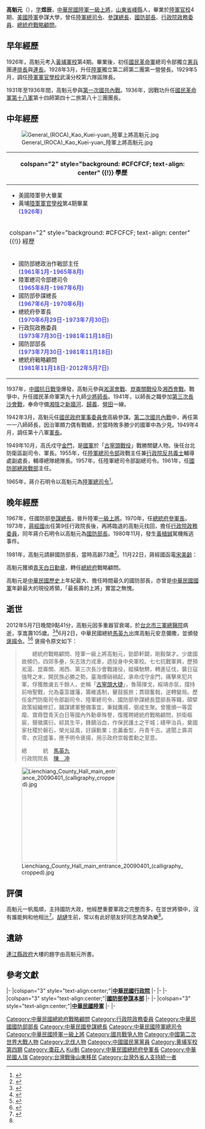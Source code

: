 {{Infobox Military Person
|前綴尊稱=[[中華民國陸軍|中華民國陸軍]][[一級上將|一級上將]]
|後綴尊稱=[[將軍|將軍]]
|name= 高魁元
|born = {{birth date |1907|3|26}}
|died = {{death date and age|2012|5|7|1907|3|26}}
| order = {{flagicon image|ROC Ministry of National Defense Flag.svg}} 第12任[[中華民國國防部|國防部]][[國防部部長|部長]]
| term_start = 1973年7月31日
| term_end = 1981年11月9日
| predecessor = [[陳大慶|陳大慶]]
| successor = [[宋長志|宋長志]]
|nickname=
|placeofbirth= {{QING|山東省}}[[兗州府|兗州府]][[嶧縣|嶧縣]]
|placeofdeath= {{ROC}}[[臺北市|臺北市]][[內湖區|內湖區]][[三軍總醫院|三軍總醫院]]
|nationality = {{ROC}}
|image= Kao Kuei-yuan 高魁元.jpg
|caption= 
|allegiance={{ROC}}
|branch= {{ROCA}}
|serviceyears=1926－2012
|rank=[[File:ROCA_Senior_General's_Flag.svg|陸軍一級上將旗]] [[大將#中華民國|一級上將]]
|unit=
|command=國防部總政治作戰部主任，陸軍總司令部總司令，國防部參謀總長，總統府參軍長，國防部長，總統府戰略顧問
|battles=[[淞滬會戰|淞滬會戰]]、[[崑崙關戰役|崑崙關戰役]]、[[湘西會戰|湘西會戰]]、[[長城戰役|長城戰役]]、第三次[[長沙會戰|長沙會戰]]、[[第二次国共内战|第二次国共内战]]、[[古寧頭戰役|古寧頭戰役]]
|awards=[[青天白日勋章|青天白日勋章]]
|laterwork=
}}

'''高魁元'''（{{bd|1907年|3月26日|2012年|5月7日|catIdx=Gao高}}），[[表字|字]]'''煜辰'''，[[中華民國陸軍|中華民國陸軍]][[一級上將|一級上將]]，[[山東省|山東省]][[嶧縣|嶧縣]]人，畢業於[[陸軍官校|陸軍官校]]4期、[[美國陸軍|美國陸軍]]參謀大學，曾任[[中華民國陸軍司令|陸軍總司令]]、[[中華民國參謀總長|參謀總長]]、[[中華民國國防部部長|國防部長]]、[[行政院政務委員|行政院政務委員]]、[[總統府戰略顧問|總統府戰略顧問]]。

== 早年經歷 ==
1926年，高魁元考入[[黃埔軍校|黃埔軍校]]第4期。畢業後，初任[[國民革命軍|國民革命軍]]總司令部獨立[[中華民國憲兵|憲兵]]團連[[排長|排長]]與[[連長|連長]]。1928年3月，升任[[中華民國陸軍|陸軍]]獨立第二師第二團第一營營長。1929年5月，調任[[陸軍軍官學校|陸軍軍官學校]]武漢分校第六隊區隊長。

1931年至1936年間，高魁元參與[[第一次國共內戰|第一次國共內戰]]。1936年，因戰功升任[[國民革命軍第十八軍|國民革命軍第十八軍]]第十四師第四十二旅第八十三團團長。

== 中年經歷 ==
[[File:General_(ROCA)_Kao_Kuei-yuan_陸軍上將高魁元.jpg|thumb]]
{| class="infobox bordered" style="width: 22em; font-size: 90%; text-align: left; float:right;" cellpadding="3"
|-
! colspan="2" style="background: #CFCFCF; text-align: center" {{!}} 學歷
|- 
| colspan="2" style="font-size: 90%" |<div style="text-align: left">
* 美國陸軍參大畢業
* 黃埔[[陸軍軍官學校|陸軍軍官學校]]第4期畢業<br><span style="color: blue;">(1926年)</span>
</div>
|-
! colspan="2" style="background: #CFCFCF; text-align: center" {{!}} 經歷
|- 
| colspan="2" style="font-size: 90%" |<div style="text-align: left">
* 國防部總政治作戰部主任<br><span style="color: blue;">(1961年1月-1965年8月)</span>
* 陸軍總司令部總司令<br><span style="color: blue;">(1965年8月-1967年6月)</span>
* 國防部參謀總長<br><span style="color: blue;">(1967年6月-1970年6月)</span>
* 總統府參軍長<br><span style="color: blue;">(1970年6月29日-1973年7月30日)</span>
* 行政院政務委員<br><span style="color: blue;">(1973年7月30日-1981年11月18日)</span>
* 國防部部長<br><span style="color: blue;">(1973年7月30日-1981年11月18日)</span>
* 總統府戰略顧問<br><span style="color: blue;">(1981年11月18日-2012年5月7日)</span>
|}
1937年，[[中國抗日戰爭|中國抗日戰爭]]爆發，高魁元參與[[淞滬會戰|淞滬會戰]]、[[崑崙關戰役|崑崙關戰役]]及[[湘西會戰|湘西會戰]]。戰爭中，升任國民革命軍第九十九師[[少將|少將]][[師長|師長]]。1941年，以師長之職參加[[第三次長沙會戰|第三次長沙會戰]]，奉命守備[[湘陰|湘陰]]之[[新牆河|新牆河]]、[[歸義|歸義]]、[[營田|營田]]一線。

1942年3月，高魁元任[[國民政府軍事委員會|國民政府軍事委員會]]高級參謀。[[第二次國共內戰|第二次國共內戰]]中，再任第一一八師師長，因治軍頗力偶有戰績，於當時敗多勝少的國軍中為少見。1949年4月，調任第十八軍[[軍長|軍長]]。

1949年10月，高氏戍守[[金門|金門]]，是[[中華民國國軍|國軍]]於「[[古寧頭戰役|古寧頭戰役]]」戰勝關鍵人物。後任台北防衛區副司令、軍長。1955年，任[[陸軍總司令部|陸軍總司令部]]政戰主任兼[[行政院|行政院]][[反共義士|反共義士]]輔導處副處長，輔導總隊總隊長。1957年，任陸軍總司令部副總司令。1961年，任[[國防部政治作戰局|國防部總政戰部]]主任。

1965年，蔣介石明令以高魁元為[[陸軍總司令|陸軍總司令]]<ref name=表>{{cite book |authors=[[陳布雷|陳-{布}-雷]]等編著 |title=《蔣介石先生年表》 |location=台北 |publisher=[[傳記文學|傳記文學]]出版社 |date=1978-06-01 }}</ref>{{rp|110}}。

== 晚年經歷 ==
1967年，任國防部[[參謀總長|參謀總長]]，晉升陸軍[[一級上將|一級上將]]。1970年，任[[總統府|總統府]][[參軍長|參軍長]]。1973年，[[蔣經國|蔣經國]]出任第9任行政院長後，再將臨退的高魁元找回，擔任[[行政院政務委員|行政院政務委員]]，同年蔣介石明令以高魁元為[[國防部長|國防部長]]。1980年11月，發生[[黃植誠|黃植誠]]駕機叛逃事件。

1981年，高魁元請辭國防部長，當時高齡73歲<ref>{{Cite news |url=https://www.guancha.cn/militaryaffairs/2013_10_15_178539.shtml?web |title=台起义飞行员黄植诚办飞行学校吸收台军将领 引绿营炮轰 |accessdate=2021-12-15}}</ref>。11月22日，蔣經國函電[[宋美齡|宋美齡]]：
{{quote|
「國防部長高魁元因病請辭其情懇切不得已業予照准擬即以參謀總長[[宋長志|宋長志]]調任國防部長陸軍總司令[[郝柏村|郝柏村]]升任參謀總長以資熟手又行政院部會及省市主管為配合需要亦將予以局部改組母親[[休士頓|休士頓]]之行想甚安好專肅敬叩福安兒」<ref>{{cite book|editors=周美華、蕭李居|title=《蔣經國書信集——與宋美齡往來函電》(下)|location=台北|publisher=「[[國史館|國史館]]」|year=2009}}</ref>{{rp|211}}
}}

高魁元獲頒[[青天白日勳章|青天白日勳章]]，轉任[[中華民國總統府|總統府]]戰略顧問。

高魁元是[[中華民國歷史|中華民國歷史]]上年紀最大、擔任時間最久的國防部長，亦曾是[[中華民國國軍|中華民國國軍]]年齡最大的現役將領，「最長壽的上將」實當之無愧。

== 逝世 ==
2012年5月7日晚間9點41分，高魁元因多重器官衰竭，於[[台北市|台北市]][[三軍總醫院|三軍總醫院]]病逝，享嵩壽105歲。<ref>{{cite press release |publisher=[[中央通訊社|中央通訊社]] |date=2012-05-07 |title=戰略顧問高魁元病逝 |url=http://www.cna.com.tw/News/aIPL/201205070346.aspx |access-date=2012-05-09 |archive-url=https://web.archive.org/web/20140310172800/http://www.cna.com.tw/News/aIPL/201205070346.aspx |archive-date=2014-03-10 |dead-url=yes }}</ref><ref>{{cite press release |publisher=《[[自由時報|自由時報]]》 |date=2012年5月8日 |title=總統府戰略顧問 高魁元病逝 |url=http://www.libertytimes.com.tw/2012/new/may/8/today-p8.htm |access-date=2012年5月9日 |archive-date=2012年5月8日 |archive-url=https://web.archive.org/web/20120508141921/http://libertytimes.com.tw/2012/new/may/8/today-p8.htm |dead-url=no }}</ref>6月2日，中華民國總統[[馬英九|馬英九]]出席高魁元安息彌撒，並頒發[[褒揚令|褒揚令]]。<ref>{{Cite news |url=https://www.taiwannews.com.tw/ch/news/1936362 |title=高魁元病逝 馬總統頒褒揚令 | 台灣英文新聞 | 2012-06-02 20:44:05 |last=台灣英文新聞 |date=2012-06-02 |accessdate=2021-12-15}}</ref><ref>{{Cite news |url=http://www.taihainet.com/news/twnews/thdx/2012-05-08/848733.html |title=马英九办公室任期最长战略顾问高魁元逝世_海峡军情_台湾_新闻中心_台海网 |accessdate=2021-12-15}}</ref>
褒揚令原文如下：
{{Wikisource|總統華總二榮字第10100113500號令}}
<blockquote style="border: 1px solid blue; padding: 0.5em 0.8em;">
　　總統府戰略顧問、陸軍一級上將高魁元，勁節軒闢，剛毅槃才。少歲國故頻仍，四郊多壘，矢志效力戎車，迺投身中央軍校。七七抗戰軍興，歷預淞滬、崑崙關、湘西、第三次長沙會戰諸役，縱橫馳騁，轉進征伐，襲日寇強弩之末，開民族必勝之勢。臺海煙硝禍起，承命戍守金門，痛擊來犯共軍，俘獲敵虜五千餘人，史稱「[[古寧頭大捷|古寧頭大捷]]」，魯陽揮戈，綏靖赤氛，撐持前哨聖戰，允為臺澎雄藩，籌維遙制，鼙鼓振旅；貫頤奮戟，逆轉變局。歷任金門防衛司令部副司令、陸軍總司令、國防部參謀總長暨部長等職，碩擘政策組織修訂，鋪謀建軍整備事宜，秉鉞鷹揚，弼成生聚。曾獲頒一等雲麾、寶鼎暨青天白日等國內外勳章殊譽，復獲聘總統府戰略顧問，拱衛樞宸，聲徽廣衍。綜其生平，鋒鏑浴血，作保民護土之干城；繕甲治兵，奠國家社稷於磐石，榮光延風，訏謨勳業；忠藎垂型，丹青千古。遽聞上壽凋零，衣冠盛事，應予明令褒揚，用示政府崇報耆勳之至意。<br>
<p align=right>總　　　統　[[馬英九|馬英九]]　　　　<br>
行政院院長　[[陳冲_(臺灣)|陳　冲]]　　　　</p>
</blockquote>
[[File:Lienchiang_County_Hall_main_entrance_20090401_(calligraphy_cropped).jpg|250px]]

== 評價 ==
高魁元一帆風順，主持國防大政，他經歷重要軍政之完整而多，在並世將領中，沒有誰能夠和他相比<ref name=評傳>{{cite book |author=王禹廷 |title=《胡璉評傳》 |location=台北 |publisher=傳記文學出版社 |date=1987-06-15 }}</ref>{{rp|190}}。[[胡璉|胡璉]]生前，常以有此好朋友好同志為榮為樂<ref name=評傳/>{{rp|190}}。

== 遺跡 ==
[[連江縣政府|連江縣政府]]大樓的題字由高魁元所書。

== 參考文獻 ==
{{reflist|2}}

{{start box}}
{{s-off}}
|-
|colspan="3" style="text-align:center;"|'''[[中華民國行政院|中華民國行政院]]'''
|-
{{s-before|[[陳大慶|陳大慶]]}}
{{s-title|[[File:ROC_Minister_of_National_Defense_Flag_(1958).svg|25px]][[中華民國國防部|中華民國國防部]]部長<br><small>第十二任<br>1973年7月1日 - 1981年11月19日}}
{{s-after|[[宋長志|宋長志]]}}
|-
{{s-mil}}
|-
|colspan="3" style="text-align:center;"|'''[[國防部參謀本部|國防部參謀本部]]'''
|-
{{s-before|[[黎玉璽|黎玉璽]]}}
{{s-title|[[File:ROC_General_Chief_of_Staff_of_the_Ministry_of_National_Defense_Flag.svg|25px]]中華民國參謀總長<br><small>第九任<br>1967年7月1日 - 1970年6月30日}}
{{s-after|[[賴名湯|賴名湯]]}}
|-
|colspan="3" style="text-align:center;"|'''[[中華民國陸軍|中華民國陸軍]]'''
|-
{{s-before|[[劉安祺|劉安祺]]}}
{{s-title|[[File:ROC_Commanding_General_of_Army_Flag.svg|25px]][[中華民國陸軍|中華民國陸軍總司令]]<br><small>第十三任<br>1965年8月 - 1967年6月}}
{{s-after|[[陳大慶|陳大慶]]}}
|-
{{end box}}
{{中華民國一級上將}}
{{中華民國參謀總長}}
{{中國國民黨中央委員會常務委員}}

{{DEFAULTSORT:Gao高}}
[[Category:中華民國總統府戰略顧問|Category:中華民國總統府戰略顧問]]
[[Category:行政院政務委員|Category:行政院政務委員]]
[[Category:中華民國國防部部長|Category:中華民國國防部部長]]
[[Category:中華民國參謀總長|Category:中華民國參謀總長]]
[[Category:中華民國陸軍總司令|Category:中華民國陸軍總司令]]
[[Category:中華民國陸軍一級上將|Category:中華民國陸軍一級上將]]
[[Category:國共戰爭人物|Category:國共戰爭人物]]
[[Category:中國第二次世界大戰人物|Category:中國第二次世界大戰人物]]
[[Category:北伐人物|Category:北伐人物]]
[[Category:中國國民黨黨員|Category:中國國民黨黨員]]
[[Category:黄埔军校第四期|Category:黄埔军校第四期]]
[[Category:棗莊人|Category:棗莊人]]
[[Category:高姓|Kui魁]]
[[Category:中華民國總統府參軍長|Category:中華民國總統府參軍長]]
[[Category:中華民國人瑞|Category:中華民國人瑞]]
[[Category:台灣戰後山東移民|Category:台灣戰後山東移民]]
[[Category:台灣外省人支持統一者|Category:台灣外省人支持統一者]]